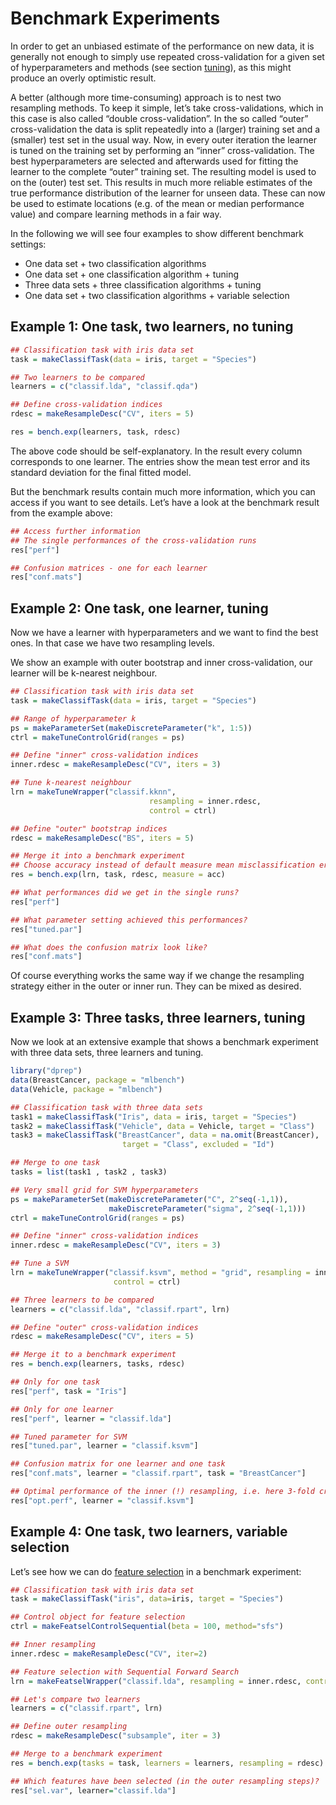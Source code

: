 # Benchmark Experiments

In order to get an unbiased estimate of the performance on new data,
it is generally not enough to simply use repeated cross-validation
for a given set of hyperparameters and methods (see section [tuning](tune.md)),
as this might produce an overly optimistic result.

A better (although more time-consuming) approach is to nest two
resampling methods. To keep it simple, let's take
cross-validations, which in this case is also called "double cross-validation".
In the so called "outer" cross-validation the data is split repeatedly
into a (larger) training set and a (smaller) test set in the usual
way. Now, in every outer iteration the learner is tuned on the
training set by performing an "inner" cross-validation. The best
hyperparameters are selected and afterwards used for fitting the learner
to the complete "outer" training set. The resulting model is used to
on the (outer) test set. This results in much more reliable
estimates of the true performance distribution of the learner for unseen
data. These can now be used to estimate locations (e.g. of the mean
or median performance value) and compare learning methods in a fair
way.

In the following we will see four examples to show different benchmark settings:

* One data set  +	two classification algorithms
* One data set	+	one classification algorithm	+	tuning
* Three data sets	+	three classification algorithms	+	tuning
* One data set	+	two classification algorithms	+	variable selection


## Example 1: One task, two learners, no tuning

```r
## Classification task with iris data set
task = makeClassifTask(data = iris, target = "Species")

## Two learners to be compared
learners = c("classif.lda", "classif.qda")

## Define cross-validation indices
rdesc = makeResampleDesc("CV", iters = 5)

res = bench.exp(learners, task, rdesc)
```

The above code should be self-explanatory. In the result every
column corresponds to one learner. The entries show the mean test
error and its standard deviation for the final fitted model.

But the benchmark results contain much more information, which you can
access if you want to see details. Let's have a look at the benchmark
result from the example above:


```r
## Access further information
## The single performances of the cross-validation runs
res["perf"]

## Confusion matrices - one for each learner
res["conf.mats"]
```

## Example 2: One task, one learner, tuning

Now we have a learner with hyperparameters and we want to find the best ones. In
that case we have two resampling levels.

We show an example with outer bootstrap and inner cross-validation,
our learner will be k-nearest neighbour.

```r
## Classification task with iris data set
task = makeClassifTask(data = iris, target = "Species")

## Range of hyperparameter k
ps = makeParameterSet(makeDiscreteParameter("k", 1:5))
ctrl = makeTuneControlGrid(ranges = ps)

## Define "inner" cross-validation indices
inner.rdesc = makeResampleDesc("CV", iters = 3)

## Tune k-nearest neighbour
lrn = makeTuneWrapper("classif.kknn",
                               resampling = inner.rdesc,
                               control = ctrl)

## Define "outer" bootstrap indices
rdesc = makeResampleDesc("BS", iters = 5)

## Merge it into a benchmark experiment
## Choose accuracy instead of default measure mean misclassification error
res = bench.exp(lrn, task, rdesc, measure = acc)

## What performances did we get in the single runs?
res["perf"]

## What parameter setting achieved this performances?
res["tuned.par"]

## What does the confusion matrix look like?
res["conf.mats"]
```

Of course everything works the same way if we change the resampling
strategy either in the outer or inner run. They can be mixed as desired.

## Example 3: Three tasks, three learners, tuning

Now we look at an extensive example that shows a benchmark experiment with three data
sets, three learners and tuning.

```r
library("dprep")
data(BreastCancer, package = "mlbench")
data(Vehicle, package = "mlbench")

## Classification task with three data sets
task1 = makeClassifTask("Iris", data = iris, target = "Species")
task2 = makeClassifTask("Vehicle", data = Vehicle, target = "Class")
task3 = makeClassifTask("BreastCancer", data = na.omit(BreastCancer),
                         target = "Class", excluded = "Id")

## Merge to one task
tasks = list(task1 , task2 , task3)

## Very small grid for SVM hyperparameters
ps = makeParameterSet(makeDiscreteParameter("C", 2^seq(-1,1)),
                      makeDiscreteParameter("sigma", 2^seq(-1,1)))
ctrl = makeTuneControlGrid(ranges = ps)

## Define "inner" cross-validation indices
inner.rdesc = makeResampleDesc("CV", iters = 3)

## Tune a SVM
lrn = makeTuneWrapper("classif.ksvm", method = "grid", resampling = inner.rdesc,
                       control = ctrl)

## Three learners to be compared
learners = c("classif.lda", "classif.rpart", lrn)

## Define "outer" cross-validation indices
rdesc = makeResampleDesc("CV", iters = 5)

## Merge it to a benchmark experiment
res = bench.exp(learners, tasks, rdesc)

## Only for one task
res["perf", task = "Iris"]

## Only for one learner
res["perf", learner = "classif.lda"]

## Tuned parameter for SVM
res["tuned.par", learner = "classif.ksvm"]

## Confusion matrix for one learner and one task
res["conf.mats", learner = "classif.rpart", task = "BreastCancer"]

## Optimal performance of the inner (!) resampling, i.e. here 3-fold cross-validation
res["opt.perf", learner = "classif.ksvm"]
```

## Example 4: One task, two learners, variable selection

Let's see how we can do [feature selection](feature_selection.md) in
a benchmark experiment:

```r
## Classification task with iris data set
task = makeClassifTask("iris", data=iris, target = "Species")

## Control object for feature selection
ctrl = makeFeatselControlSequential(beta = 100, method="sfs")

## Inner resampling
inner.rdesc = makeResampleDesc("CV", iter=2)

## Feature selection with Sequential Forward Search
lrn = makeFeatselWrapper("classif.lda", resampling = inner.rdesc, control = ctrl)

## Let's compare two learners
learners = c("classif.rpart", lrn)

## Define outer resampling
rdesc = makeResampleDesc("subsample", iter = 3)

## Merge to a benchmark experiment
res = bench.exp(tasks = task, learners = learners, resampling = rdesc)

## Which features have been selected (in the outer resampling steps)?
res["sel.var", learner="classif.lda"]
```

